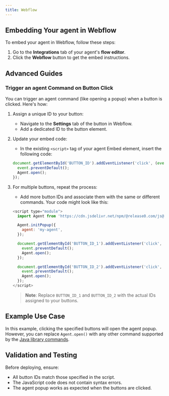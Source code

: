 ```yaml
---
title: Webflow
---
```

## Embedding Your agent in Webflow

To embed your agent in Webflow, follow these steps:

1. Go to the **Integrations** tab of your agent's **flow editor**.
2. Click the **Webflow** button to get the embed instructions.


## Advanced Guides

### Trigger an agent Command on Button Click

You can trigger an agent command (like opening a popup) when a button is clicked. Here's how:

1. Assign a unique ID to your button:
   - Navigate to the **Settings** tab of the button in Webflow.
   - Add a dedicated ID to the button element.

2. Update your embed code:
   - In the existing `<script>` tag of your agent Embed element, insert the following code:

   ```javascript
   document.getElementById('BUTTON_ID').addEventListener('click', (event) => {
     event.preventDefault();
     Agent.open();
   });
   ```

3. For multiple buttons, repeat the process:
   - Add more button IDs and associate them with the same or different commands. Your code might look like this:

   ```javascript
   <script type="module">
     import Agent from 'https://cdn.jsdelivr.net/npm/@release0.com/js@1.1.0/dist/web.js';

     Agent.initPopup({
       agent: 'my-agent',
     });

     document.getElementById('BUTTON_ID_1').addEventListener('click', (event) => {
       event.preventDefault();
       Agent.open();
     });

     document.getElementById('BUTTON_ID_2').addEventListener('click', (event) => {
       event.preventDefault();
       Agent.open();
     });
   </script>
   ```

   > **Note**: Replace `BUTTON_ID_1` and `BUTTON_ID_2` with the actual IDs assigned to your buttons.

## Example Use Case

In this example, clicking the specified buttons will open the agent popup. However, you can replace `Agent.open()` with any other command supported by the [Java library commands](./libraries/html-javascript#commands).

## Validation and Testing

Before deploying, ensure:
- All button IDs match those specified in the script.
- The JavaScript code does not contain syntax errors.
- The agent popup works as expected when the buttons are clicked.

